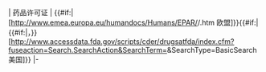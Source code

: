 | 药品许可证
| {{#if:{{{value|}}}|[http://www.emea.europa.eu/humandocs/Humans/EPAR/{{{value}}}/{{{value}}}.htm 欧盟]}}{{#if:{{{value1|}}}|{{#if:{{{value|}}}|，}}[http://www.accessdata.fda.gov/scripts/cder/drugsatfda/index.cfm?fuseaction=Search.SearchAction&SearchTerm={{{value1}}}&SearchType=BasicSearch 美国]}}
|-<noinclude>{{Documentation}}
</noinclude>